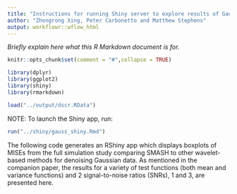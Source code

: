 ```yaml
---
title: "Instructions for running Shiny server to explore results of Gaussian mean estimation experiments"
author: "Zhengrong Xing, Peter Carbonetto and Matthew Stephens"
output: workflowr::wflow_html
---
```


*Briefly explain here what this R Markdown document is for.*

```r
knitr::opts_chunk$set(comment = "#",collapse = TRUE)
```

```r
library(dplyr)
library(ggplot2)
library(shiny)
library(rmarkdown)
```

```r
load("../output/dscr.RData")
```

NOTE: To launch the Shiny app, run:

```r
run("../shiny/gauss_shiny.Rmd")
```

The following code generates an RShiny app which displays boxplots of
MISEs from the full simulation study comparing SMASH to other
wavelet-based methods for denoising Gaussian data. As mentioned in the
companion paper, the results for a variety of test functions (both
mean and variance functions) and 2 signal-to-noise ratios (SNRs), 1
and 3, are presented here.
